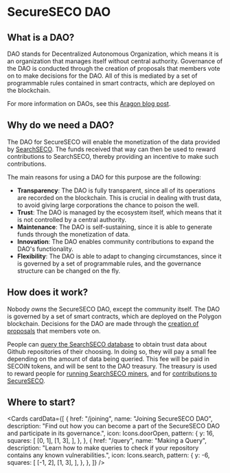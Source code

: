 
# SecureSECO DAO

## What is a DAO?

DAO stands for Decentralized Autonomous Organization, which means it is an organization that manages itself without central authority. Governance of the DAO is conducted through the creation of proposals that members vote on to make decisions for the DAO. All of this is mediated by a set of programmable rules contained in smart contracts, which are deployed on the blockchain.

For more information on DAOs, see this [Aragon blog post](https://blog.aragon.org/what-is-a-dao/).

## Why do we need a DAO?

The DAO for SecureSECO will enable the monetization of the data provided by [SearchSECO](/about/SecureSECO). The funds received that way can then be used to reward contributions to SearchSECO, thereby providing an incentive to make such contributions.

The main reasons for using a DAO for this purpose are the following:

- **Transparency**: The DAO is fully transparent, since all of its operations are recorded on the blockchain. This is crucial in dealing with trust data, to avoid giving large corporations the chance to poison the well.
- **Trust**: The DAO is managed by the ecosystem itself, which means that it is not controlled by a central authority.
- **Maintenance**: The DAO is self-sustaining, since it is able to generate funds through the monetization of data.
- **Innovation**: The DAO enables community contributions to expand the DAO's functionality.
- **Flexibility**: The DAO is able to adapt to changing circumstances, since it is governed by a set of programmable rules, and the governance structure can be changed on the fly.

## How does it work?

Nobody _owns_ the SecureSECO DAO, except the community itself. The DAO is governed by a set of smart contracts, which are deployed on the Polygon blockchain. Decisions for the DAO are made through the [creation of proposals](/proposals/create-proposals) that members vote on.

People can [query the SearchSECO database](/searchseco-integration/querying) to obtain trust data about Github repositories of their choosing. In doing so, they will pay a small fee depending on the amount of data being queried. This fee will be paid in SECOIN tokens, and will be sent to the DAO treasury. The treasury is used to reward people for [running SearchSECO miners](/searchseco-integration/mining), and for [contributions to SecureSECO](/contributing).

## Where to start?

<Cards
  cardData={[
    {
      href: "/joining",
      name: "Joining SecureSECO DAO",
      description:
        "Find out how you can become a part of the SecureSECO DAO and participate in its governance.",
      icon: Icons.doorOpen,
      pattern: {
        y: 16,
        squares: [
          [0, 1],
          [1, 3],
        ],
      },
    },
    {
      href: "/query",
      name: "Making a Query",
      description:
        "Learn how to make queries to check if your repository contains any known vulnerabilities.",
      icon: Icons.search,
      pattern: {
        y: -6,
        squares: [
          [-1, 2],
          [1, 3],
        ],
      },
    },
  ]}
/>
